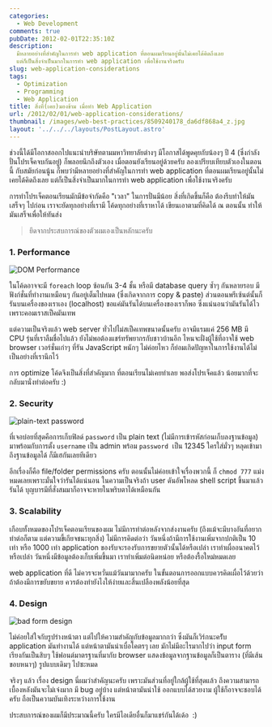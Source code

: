 ```yaml
---
categories:
  - Web Development
comments: true
pubDate: 2012-02-01T22:35:10Z
description:
  มีหลายอย่างที่สำคัญในการทำ web application ที่ตอนผมเรียนอยู่นั้นไม่เคยได้คิดถึงเลย
  แต่ก็เป็นสิ่งจำเป็นมากในการทำ web application เพื่อใช้งานจริงครับ
slug: web-application-considerations
tags:
  - Optimization
  - Programming
  - Web Application
title: สิ่งที่(เคย)มองข้าม เมื่อทำ Web Application
url: /2012/02/01/web-application-considerations/
thumbnail: /images/web-best-practices/8509240178_da6df868a4_z.jpg
layout: '../../../layouts/PostLayout.astro'
---
```


ช่วงนี้ได้มีโอกาสออกไปแนะนำบริษัทตามมหาวิทยาลัยต่างๆ มีโอกาสได้พูดคุยกับน้องๆ ปี 4 (ซึ่งกำลังปั่นโปรเจ็คจบกันอยู่) ก็พลอยนึกถึงตัวเอง เมื่อตอนยังเรียนอยู่ด้วยครับ ลองเปรียบเทียบตัวเองในตอนนี้ กับสมัยก่อนนู้น ก็พบว่ามีหลายอย่างที่สำคัญในการทำ web application ที่ตอนผมเรียนอยู่นั้นไม่เคยได้คิดถึงเลย แต่ก็เป็นสิ่งจำเป็นมากในการทำ web application เพื่อใช้งานจริงครับ

การทำโปรเจ็คตอนเรียนมักมีข้อจำกัดคือ "เวลา" ในการปั่นมีน้อย สิ่งที่เกิดขึ้นก็คือ ต้องรีบทำให้มันเสร็จๆ ไปก่อน เราจะยัดทุกอย่างที่เรามี โค้ดทุกอย่างที่เราหาได้ เขียนเอาตามที่คิดได้ ณ ตอนนั้น ทำให้มันเสร็จเพื่อให้ทันส่ง

> ยึดจากประสบการณ์ของตัวผมเองเป็นหลักนะครับ

### 1. Performance

![DOM Performance](/images/web-best-practices/8509240178_da6df868a4_z.jpg)

ในโค้ดอาจจะมี `foreach` loop ซ้อนกัน 3-4 ชั้น หรือมี database query ซ้ำๆ กันหลายรอบ มีฟังก์ชั่นที่ทำงานเหมือนๆ กันอยู่เต็มไปหมด (ซึ่งเกิดจากการ copy & paste) ส่วนตอนพรีเซ้นต์นั้นก็รันบนเครื่องของเราเอง (localhost) ขอแค่มันรันได้บนเครื่องของเราก็พอ ซึ่งแน่นอนว่ามันรันได้ไว เพราะคอมเราสเป็คมันเทพ

แต่ความเป็นจริงแล้ว web server ทั่วไปไม่สเป็คเทพขนาดนั้นครับ อาจมีแรมแค่ 256 MB มี CPU รุ่นที่เราลืมชื่อไปแล้ว ยังไม่พอต้องแชร์ทรัพยากรกับชาวบ้านอีก ไหนจะฝั่งผู้ใช้ที่อาจใช้ web browser เวอร์ชั่นเก่าๆ ที่รัน JavaScript หนักๆ ไม่ค่อยไหว ก็ย่อมเกิดปัญหาในการใช้งานได้ไม่เป็นอย่างที่เรานึกไว้

การ optimize โค้ดจึงเป็นสิ่งที่สำคัญมาก ที่ตอนเรียนไม่เคยทำเลย พอส่งโปรเจ็คแล้ว น้อยมากที่จะกลับมานั่งทำต่อครับ :)

### 2. Security

![plain-text password](/images/web-best-practices/8509240170_340e6a9a76_z.jpg)

ที่เจอบ่อยที่สุดคือการเก็บฟิลด์ `password` เป็น plain text (ไม่มีการเข้ารหัสก่อนเก็บลงฐานข้อมูล) มาพร้อมกับการตั้ง `username` เป็น admin พร้อม `password`  เป็น 12345 ใครใส่มั่วๆ หลุดเข้ามาถึงฐานข้อมูลได้ ก็มีเฮกันเลยทีเดียว

อีกเรื่องก็คือ file/folder permissions ครับ ตอนนั้นไม่ค่อยเข้าใจเรื่องพวกนี้ ก็ `chmod 777` แม่งหมดเลยเพราะมั่นใจว่ารันได้แน่นอน ในความเป็นจริงถ้า user ดันอัพโหลด shell script ขึ้นมาแล้วรันได้ บุญบารมีที่สั่งสมมาก็อาจจะหายในพริบตาได้เหมือนกัน

### 3. Scalability

เกือบทั้งหมดของโปรเจ็คตอนเรียนของผม ไม่มีการทำต่อหลังจากส่งงานครับ (ถึงแม้จะมีบางอันที่อยากทำต่อก็ตาม แต่ความขี้เกียจชนะทุกสิ่ง) ไม่มีการคิดต่อว่า วันหนึ่งถ้ามีการใช้งานเพิ่มจากปกติเป็น 10 เท่า หรือ 1000 เท่า application ของรับจะรองรับการขยายตัวนั้นได้หรือเปล่า เราทำเผื่ออนาคตไว้หรือเปล่า วันหนึ่งมีข้อมูลต้องเก็บเพิ่มขึ้นมา เราทำเพิ่มต่อนิดหน่อย หรือต้องรื้อใหม่หมดเลย

web application ที่ดี ไม่ควรจะหวั่นแม้วันมามากครับ ในขั้นตอนการออกแบบควรคิดเผื่อไว้ด้วยว่าถ้าต้องมีการขยับขยาย ควรต้องทำยังไงให้ง่ายและสิ้นเปลืองพลังน้อยที่สุด

### 4. Design

![bad form design](/images/web-best-practices/8508132509_ddb0292c90_z.jpg)

ไม่ค่อยใส่ใจกับรูปร่างหน้าตา แต่ไปให้ความสำคัญกับข้อมูลมากกว่า ซึ่งมันก็เวิร์กนะครัับ application มันทำงานได้ แต่หน้าตามันน่าเบื่อโคตรๆ เลย มักไม่มีอะไรมากไปว่า input form เรียงกันเป็นสิบๆ ใช้ฟอนต์มาตรฐานที่มากับ browser แสดงข้อมูลจากฐานข้อมูลก็เป็นตาราง (ที่มีเส้นขอบหนาๆ) รูปแบบเดิมๆ ไปซะหมด

จริงๆ แล้ว เรื่อง design นี่ผมว่าสำคัญนะครับ เพราะมันส่วนที่อยู่ใกล้ผู้ใช้ที่สุดแล้ว ถึงความสามารถเบื้องหลังมันจะไม่เจ๋งมาก มี bug อยู่บ้าง แต่หน้าตามันน่าใช้ ออกแบบได้สวยงาม ผู้ใช้ก็อาจจะชอบได้ครับ ถือเป็นความบันเทิงระหว่างการใช้งาน

ประสบการณ์ของผมก็มีประมาณนี้ครับ ใครมีไอเดียอื่นก็มาแชร์กันได้เด้อ  :)
